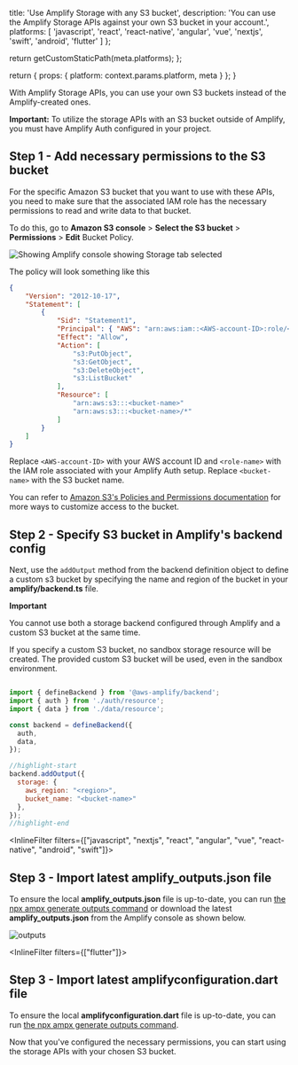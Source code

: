 
  title: 'Use Amplify Storage with any S3 bucket',
  description: 'You can use the Amplify Storage APIs against your own S3 bucket in your account.',
  platforms: [
    'javascript',
    'react',
    'react-native',
    'angular',
    'vue',
    'nextjs',
    'swift',
    'android',
    'flutter'
  ]
};

  return getCustomStaticPath(meta.platforms);
};

  return {
    props: {
      platform: context.params.platform,
      meta
    }
  };
}

With Amplify Storage APIs, you can use your own S3 buckets instead of the Amplify-created ones.

<Callout>

**Important:** To utilize the storage APIs with an S3 bucket outside of Amplify, you must have Amplify Auth configured in your project.

</Callout>

## Step 1 - Add necessary permissions to the S3 bucket

For the specific Amazon S3 bucket that you want to use with these APIs, you need to make sure that the associated IAM role has the necessary permissions to read and write data to that bucket.

To do this, go to **Amazon S3 console** > **Select the S3 bucket** > **Permissions** > **Edit** Bucket Policy.

![Showing Amplify console showing Storage tab selected](/images/gen2/storage/s3-console-permissions.png)

The policy will look something like this

```json
{
	"Version": "2012-10-17",
	"Statement": [
		{
			"Sid": "Statement1",
			"Principal": { "AWS": "arn:aws:iam::<AWS-account-ID>:role/<role-name>" },
			"Effect": "Allow",
			"Action": [
				"s3:PutObject",
				"s3:GetObject",
				"s3:DeleteObject",
				"s3:ListBucket"
			],
			"Resource": [
				"arn:aws:s3:::<bucket-name>"
				"arn:aws:s3:::<bucket-name>/*"
			]
		}
	]
}
```
Replace `<AWS-account-ID>` with your AWS account ID and `<role-name>` with the IAM role associated with your Amplify Auth setup. Replace `<bucket-name>` with the S3 bucket name.

You can refer to [Amazon S3's Policies and Permissions documentation](https://docs.aws.amazon.com/AmazonS3/latest/userguide/access-policy-language-overview.html) for more ways to customize access to the bucket.

## Step 2 - Specify S3 bucket in Amplify's backend config

Next, use the `addOutput` method from the backend definition object to define a custom s3 bucket by specifying the name and region of the bucket in your **amplify/backend.ts** file.

<Callout>

**Important**

You cannot use both a storage backend configured through Amplify and a custom S3 bucket at the same time. 

If you specify a custom S3 bucket, no sandbox storage resource will be created. The provided custom S3 bucket will be used, even in the sandbox environment.

</Callout>

```javascript

import { defineBackend } from '@aws-amplify/backend';
import { auth } from './auth/resource';
import { data } from './data/resource';

const backend = defineBackend({
  auth,
  data,
});

//highlight-start
backend.addOutput({
  storage: {
    aws_region: "<region>",
    bucket_name: "<bucket-name>"
  },
});
//highlight-end

```

<InlineFilter filters={["javascript", "nextjs", "react", "angular", "vue", "react-native", "android", "swift"]}>

## Step 3 - Import latest amplify_outputs.json file

To ensure the local **amplify_outputs.json** file is up-to-date, you can run [the npx ampx generate outputs command](/[platform]/reference/cli-commands/#npx-ampx-generate-outputs) or download the latest **amplify_outputs.json** from the Amplify console as shown below.

![outputs](/images/gen2/getting-started/react/amplify-outputs-download.png)

</InlineFilter>

<InlineFilter filters={["flutter"]}>

## Step 3 - Import latest amplifyconfiguration.dart file

To ensure the local **amplifyconfiguration.dart** file is up-to-date, you can run [the npx ampx generate outputs command](/[platform]/reference/cli-commands/#npx-ampx-generate-outputs).

</InlineFilter>

Now that you've configured the necessary permissions, you can start using the storage APIs with your chosen S3 bucket.
